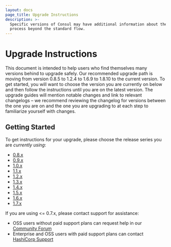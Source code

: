 ```yaml
---
layout: docs
page_title: Upgrade Instructions
description: >-
  Specific versions of Consul may have additional information about the upgrade
  process beyond the standard flow.
---
```


# Upgrade Instructions

This document is intended to help users who find themselves many versions behind to upgrade safely.
Our recommended upgrade path is moving from version 0.8.5 to 1.2.4 to 1.6.9 to 1.8.10 to the current version. To get
started, you will want to choose the version you are currently on below and then follow the instructions
until you are on the latest version. The upgrade guides will mention notable changes and link to relevant
changelogs – we recommend reviewing the changelog for versions between the one you are on and the
one you are upgrading to at each step to familiarize yourself with changes.

## Getting Started

To get instructions for your upgrade, please choose the release series you are _currently using_:

- [0.8.x](/docs/upgrading/instructions/upgrade-to-1-2-x)
- [0.9.x](/docs/upgrading/instructions/upgrade-to-1-2-x)
- [1.0.x](/docs/upgrading/instructions/upgrade-to-1-2-x)
- [1.1.x](/docs/upgrading/instructions/upgrade-to-1-2-x)
- [1.2.x](/docs/upgrading/instructions/upgrade-to-1-6-x)
- [1.3.x](/docs/upgrading/instructions/upgrade-to-1-6-x)
- [1.4.x](/docs/upgrading/instructions/upgrade-to-1-6-x)
- [1.5.x](/docs/upgrading/instructions/upgrade-to-1-6-x)
- [1.6.x](/docs/upgrading/instructions/upgrade-to-1-8-x)
- [1.7.x](/docs/upgrading/instructions/upgrade-to-1-8-x)

If you are using <= 0.7.x, please contact support for assistance:

- OSS users without paid support plans can request help in our [Community Forum](https://discuss.hashicorp.com/c/consul/29)
- Enterprise and OSS users with paid support plans can contact [HashiCorp Support](https://support.hashicorp.com/)
